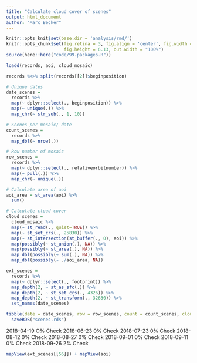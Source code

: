 ```yaml
---
title: "Calculate cloud cover of scenes"
output: html_document
author: "Marc Becker"
---
```


```r
knitr::opts_knit$set(base.dir = 'analysis/rmd/')
knitr::opts_chunk$set(fig.retina = 3, fig.align = 'center', fig.width = 6.93, 
                      fig.height = 6.13, out.width = "100%")
source(here::here("code/99-packages.R"))

loadd(records, aoi, cloud_mosaic)
```

```r
records %<>% split(records[[2]]$beginposition)

# Unique dates
date_scenes =  
  records %>%
  map(~ dplyr::select(., beginposition)) %>%
  map(~ unique(.)) %>%
  map_chr(~ str_sub(., 1, 10))

# Scenes per mosaic/ date
count_scenes =
  records %>%
  map_dbl(~ nrow(.))

# Row number of mosaic
row_scenes =
  records %>%
  map(~ dplyr::select(., relativeorbitnumber)) %>%
  map(~ pull(.)) %>%
  map_chr(~ unique(.))

# Calculate area of aoi
aoi_area = st_area(aoi) %>%
  sum()

# Calculate cloud cover
cloud_scenes =
  cloud_mosaic %>%
  map(~ st_read(., quiet=TRUE)) %>%
  map(~ st_set_crs(., 25830)) %>%
  map(~ st_intersection(st_buffer(., 0), aoi)) %>%
  map(possibly(~ st_union(.), NA)) %>%
  map(possibly(~ st_area(.), NA)) %>%
  map_dbl(possibly(~ sum(.), NA)) %>%
  map_dbl(possibly(~ ./aoi_area, NA))

ext_scenes =
  records %>%
  map(~ dplyr::select(., footprint)) %>%
  map_depth(2, ~ st_as_sfc(.)) %>%
  map_depth(2, ~ st_set_crs(., 4326)) %>%
  map_depth(2, ~ st_transform(., 32630)) %>%
  set_names(date_scenes)
```

```r
tibble(date = date_scenes, row = row_scenes, count = count_scenes, clouds = cloud_scenes) %>%
  saveRDS("scenes.rds")
```

2018-04-19 O% Check
2018-06-23 0% Check
2018-07-23 0% Check
2018-08-12 0% Check
2018-08-27 0% Check
2018-09-01 0% Check
2018-09-11 0% Check
2018-09-26 2% Check

```r
mapView(ext_scenes[[56]]) + mapView(aoi)
```

